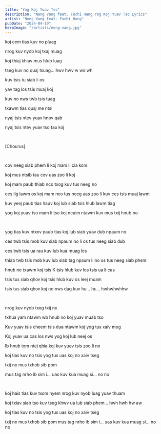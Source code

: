 ```yaml
---
title: "Yog Koj Yuav Tso"
description: "Neng Vang feat. Fuchi Hang Yog Koj Yuav Tso Lyrics"
artist: "Neng Vang feat. Fuchi Hang"
pubDate: "2024-04-19"
heroImage: "/artists/neng-vang.jpg"
---
```


koj cem tias kuv no pluag

nrog kuv nyob koj txaj muag

koj thiaj khiav mus hlub luag

tseg kuv no quaj tsuag... hwv hwv w ws wh

kuv tsis tu siab li os

yav tag los tsis muaj koj

kuv no nws twb tsis tuag

txawm tias quaj me ntsi

nyaj tsis ntev yuav hnov qab

nyaj tsis ntev yuav tso tau koj

<br />

[Chourus]

<br />

cov neeg siab phem li koj mam li cia kom

koj mus ntsib tau cov uas zoo li koj

koj mam paub thiab nco txog kuv tus neeg no

ces lig lawm os koj mam nco tus neeg uas zoo li kuv ces tsis muaj lawm

kuv yeej paub tias hauv koj lub siab tsis hlub lawm tiag

yog koj yuav tso mam li tso koj ncaim ntawm kuv mus txij hnub no

<br />

yog tias kuv ntxov paub tias koj lub siab yuav dub npaum no

ces twb tsis mob kuv siab npaum no li os tus neeg siab dub

ces twb tsis ua rau kuv lub kua muag los

thiab twb tsis mob kuv lub siab tag npaum li no os tus neeg siab phem

hnub no txawm koj tsis K tsis hlub kuv los tsis ua li cas

tsis tus siab qhov koj tsis hlub kuv os leej muam

tsis tus siab qhov koj no nws dag kuv hu... hu... hwhwhwhhw

<br />

nrog kuv nyob txog txij no

txhua yam ntawm wb hnub no koj yuav muab tso

Kuv yuav tsis cheem tsis dua ntawm koj yog tus xaiv mog

Koj yuav ua cas los nws yog koj lub neej os

Ib hnub tom ntej qhia koj kuv yuav tsis zoo li no

koj tias kuv no tsis yog tus uas koj no xaiv tseg

txij no mus txhob sib pom

mus tag nrho ib sim i... uas kuv kua muag si... no no

<br />

koj hais tias kuv txom nyem nrog kuv nyob luag yuav thuam

koj txiav siab tso kuv tseg khwv ua lub siab phem... hwh hwh hw aw

koj tias kuv no tsis yog tus uas koj no xaiv tseg

txij no mus txhob sib pom mus tag nrho ib sim i... uas kuv kua muag si... no no
